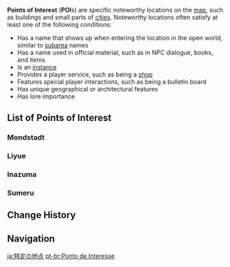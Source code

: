 {{Terminology Infobox
|image        = 
|type         = Location Types
}}
'''Points of Interest''' ('''POI'''s) are specific noteworthy locations on the [[map]], such as buildings and small parts of [[cities]]. Noteworthy locations often satisfy at least one of the following conditions:
* Has a name that shows up when entering the location in the open world, similar to [[subarea]] names
* Has a name used in official material, such as in NPC dialogue, books, and items
* Is an [[instance]]
* Provides a player service, such as being a [[shop]]
* Features special player interactions, such as being a bulletin board
* Has unique geographical or architectural features
* Has lore importance

==List of Points of Interest==
{{See also|Category:Points of Interest}}
===Mondstadt===
{{Locations by Category List|Mondstadt Locations&Points of Interest|2}}

===Liyue===
{{Locations by Category List|Liyue Locations&Points of Interest|2}}

===Inazuma===
{{Locations by Category List|Inazuma Locations&Points of Interest|2}}

===Sumeru===
{{Locations by Category List|Sumeru Locations&Points of Interest|2}}

==Change History==
{{Change History|1.0}}

==Navigation==
{{PoI Navbox}}

[[ja:特定の地点]]
[[pt-br:Ponto de Interesse]]